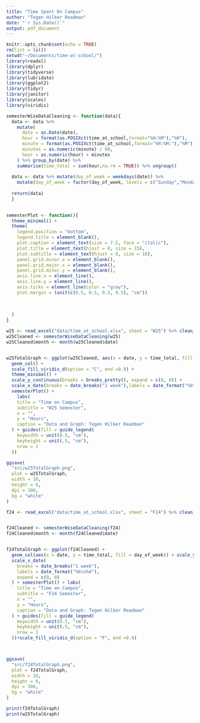 ```yaml
---
title: "Time Spent On Campus"
author: "Tegen Hilker Readman"
date: "`r Sys.Date()`"
output: pdf_document
---
```


```r
knitr::opts_chunk$set(echo = TRUE)
rm(list = ls())
setwd("~/Documents/time-at-school/")
library(readxl)
library(dplyr)
library(tidyverse)
library(lubridate)
library(ggplot2)
library(tidyr)
library(janitor)
library(scales)
library(viridis)
```

```r
semesterWiseDataCleaning <- function(data){
  data <- data %>% 
    mutate(
      date = as.Date(date),
      hour = format(as.POSIXct(time_at_school,format="%H:%M"),"%H"),
      minute = format(as.POSIXct(time_at_school,format="%H:%M:"),"%M"),
      minutes = as.numeric(minute) / 60,
      hour = as.numeric(hour) + minutes
    ) %>% group_by(date) %>% 
    summarise(time_total = sum(hour,na.rm = TRUE)) %>% ungroup() 
  
  data <- data %>% mutate(day_of_week = weekdays(date)) %>% 
    mutate(day_of_week = factor(day_of_week, levels = c("Sunday","Monday", "Tuesday", "Wednesday", "Thursday", "Friday", "Saturday")))
  
  return(data)
  }
  

semesterPlot <- function(){
  theme_minimal() + 
  theme(
    legend.position = "bottom",
    legend.title = element_blank(),
    plot.caption = element_text(size = 7.5, face = "italic"),
    plot.title = element_text(hjust = 0, size = 15),
    plot.subtitle = element_text(hjust = 0, size = 10),
    panel.grid.minor.x = element_blank(),
    panel.grid.major.x = element_blank(),
    panel.grid.minor.y = element_blank(),
    axis.line.x = element_line(),
    axis.line.y = element_line(),
    axis.ticks = element_line(color = "gray"),
    plot.margin = (unit(c(0.5, 0.5, 0.5, 0.5), "cm"))
    
    
    
  )
}
```


```r
w25 <- read_excel("data/time_at_school.xlsx", sheet = "W25") %>% clean_names()
w25Cleaned <- semesterWiseDataCleaning(w25)
w25Cleaned$month <- month(w25Cleaned$date) 


w25TotalGraph <- ggplot(w25Cleaned, aes(x = date, y = time_total, fill = day_of_week)) + 
  geom_col() + 
  scale_fill_viridis_d(option = "C", end =0.9) + 
  theme_minimal() + 
  scale_y_continuous(breaks = breaks_pretty(), expand = c(0, 0)) + 
  scale_x_date(breaks = date_breaks("1 week"),labels = date_format("%b\n%d"),expand = c(0, 0))+
  semesterPlot() +
    labs(
    title = "Time on Campus",
    subtitle = "W25 Semester",
    x = "",
    y = "Hours",
    caption = "Data and Graph: Tegen Hilker Readman"
  ) + guides(fill = guide_legend(
    keywidth = unit(0.5, "cm"),
    keyheight = unit(.5, "cm"),
    nrow = 1
  ))

ggsave(
  "src/w25TotalGraph.png",
  plot = w25TotalGraph,
  width = 10,
  height = 6,
  dpi = 300,
  bg = "white"
)
```

```r
f24 <- read_excel("data/time_at_school.xlsx", sheet = "F24") %>% clean_names()


f24Cleaned <- semesterWiseDataCleaning(f24)
f24Cleaned$month <- month(f24Cleaned$date)


f24TotalGraph <- ggplot(f24Cleaned) +
  geom_col(aes(x = date, y = time_total, fill = day_of_week)) + scale_y_continuous(breaks = breaks_pretty(), expand = c(0, 0)) +
  scale_x_date(
    breaks = date_breaks("1 week"),
    labels = date_format("%b\n%d"),
    expand = c(0, 0)
  ) + semesterPlot() + labs(
    title = "Time on Campus",
    subtitle = "F24 Semester",
    x = "",
    y = "Hours",
    caption = "Data and Graph: Tegen Hilker Readman"
  ) + guides(fill = guide_legend(
    keywidth = unit(0.5, "cm"),
    keyheight = unit(.5, "cm"),
    nrow = 1
  ))+scale_fill_viridis_d(option = "F", end =0.9) 



ggsave(
  "src/f24TotalGraph.png",
  plot = f24TotalGraph,
  width = 10,
  height = 6,
  dpi = 300,
  bg = "white"
)
```

```r
print(f24TotalGraph)
print(w25TotalGraph)

```
